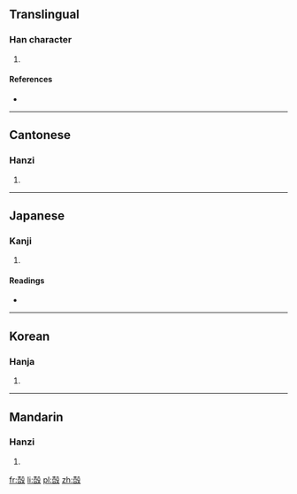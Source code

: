 ==Translingual==

===Han character===
{{Han char|rn=30|rad=口|as=10|sn=13|four=4764<sub>7</sub>|canj=土口竹弓水 (GRHNE)}}

# {{defn|Han|sort=口10}}

====References====
* {{Han ref|kx=0201.200|dkj=04033|dj=0424.140|hdz=32161.060|uh=55C0|ud=21952|bh=DCD1|bd=56529}}

----

==Cantonese==

===Hanzi===
{{yue-hanzi|jyut=|y=hok6}}

# {{defn|lang=yue|sort=口10}}

----

==Japanese==

===Kanji===
{{ja-kanji|grade=|rs=口10}}

# {{defn|lang=ja|sort=口10}}

====Readings====
* {{ja-readings|on=[[かく]] (kaku), [[こく]] (koku)|kun=[[はく]] (haku), [[はくさま]] (hakusama)}}

----

==Korean==

===Hanja===
{{ko-hanja|hangeul=학|rv=hak|mr=hak}}

# {{defn|lang=ko|sort=口10}}

----

==Mandarin==

===Hanzi===
{{cmn-hanzi|pin=[[huò]] ([[huo4]])|wg=huo<sup>4</sup>}}

# {{defn|lang=cmn|sort=口10}}

[[fr:嗀]]
[[li:嗀]]
[[pl:嗀]]
[[zh:嗀]]